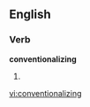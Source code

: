 ==English==

===Verb===
'''conventionalizing'''

# {{present participle of|conventionalize}}

[[vi:conventionalizing]]
